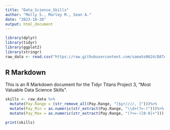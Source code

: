 ```yaml
---
title: "Data_Science_Skills"
author: "Molly S., Marley M., Sean A."
date: "2023-10-28"
output: html_document
---
```


```r
library(dplyr)
library(tidyr)
library(ggplot2)
library(stringr)
raw_data <- read.csv("https://raw.githubusercontent.com/samato0624/DATA607_Project3/main/Raw_Data.csv")
```

## R Markdown

This is an R Markdown document for the Tidyr Titans Project 3, "Most Valuable Data Science Skills".

```r
skills <- raw_data %>%
  mutate(Pay.Range = (str_remove_all(Pay.Range, "[$yr////, ]")))%>%
  mutate(Pay_Min = as.numeric(str_extract(Pay.Range, "\\d+(?=-)")))%>%
  mutate(Pay_Max = as.numeric(str_extract(Pay.Range, "(?<=-)[0-9]+")))

print(skills)
```

